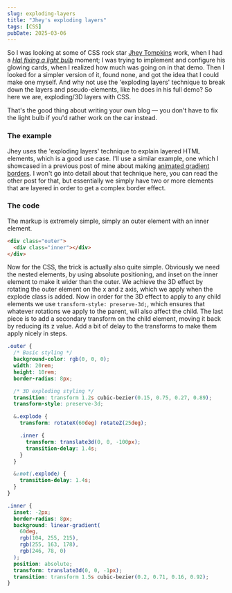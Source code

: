 ```yaml
---
slug: exploding-layers
title: "Jhey's exploding layers"
tags: [CSS]
pubDate: 2025-03-06
---
```



So I was looking at some of CSS rock star [Jhey Tompkins](https://jhey.dev/) work, when I had a [_Hal fixing a light bulb_](https://www.youtube.com/watch?v=AbSehcT19u0&ab_channel=VinnieFarsheds) moment;
I was trying to implement and configure his glowing cards, when I realized how much was going on in that demo.
Then I looked for a simpler version of it, found none, and got the idea that I could make one myself. And why not use the 'exploding layers' technique to break down the layers and pseudo-elements, like he does in his full demo? So here we are, exploding/3D layers with CSS.

That's the good thing about writing your own blog — you don't have to fix the light bulb if you'd rather work on the car instead.

### The example

Jhey uses the 'exploding layers' technique to explain layered HTML elements, which is a good use case.
I'll use a similar example, one which I showcased in a previous post of mine about making [animated gradient borders](/animating-gradient-border/).
I won't go into detail about that technique here, you can read the other post for that, but essentially we simply have two or more elements that are layered in order to get a complex border effect.

<ExplodingLayers />

### The code

The markup is extremely simple, simply an outer element with an inner element.

```html
<div class="outer">
  <div class="inner"></div>
</div>
```

Now for the CSS, the trick is actually also quite simple. Obviously we need the nested elements, by using absolute positioning, and inset on the inner element to make it wider than the outer.
We achieve the 3D effect by rotating the outer element on the x and z axis, which we apply when the explode class is added.
Now in order for the 3D effect to apply to any child elements we use `transform-style: preserve-3d;`,
which ensures that whatever rotations we apply to the parent, will also affect the child.
The last piece is to add a secondary transform on the child element, moving it back by reducing its z value.
Add a bit of delay to the transforms to make them apply nicely in steps.

```css
.outer {
  /* Basic styling */
  background-color: rgb(0, 0, 0);
  width: 20rem;
  height: 10rem;
  border-radius: 8px;

  /* 3D exploding styling */
  transition: transform 1.2s cubic-bezier(0.15, 0.75, 0.27, 0.89);
  transform-style: preserve-3d;

  &.explode {
    transform: rotateX(60deg) rotateZ(25deg);

    .inner {
      transform: translate3d(0, 0, -100px);
      transition-delay: 1.4s;
    }
  }

  &:not(.explode) {
    transition-delay: 1.4s;
  }
}

.inner {
  inset: -2px;
  border-radius: 8px;
  background: linear-gradient(
    60deg,
    rgb(104, 255, 215),
    rgb(255, 163, 178),
    rgb(246, 78, 0)
  );
  position: absolute;
  transform: translate3d(0, 0, -1px);
  transition: transform 1.5s cubic-bezier(0.2, 0.71, 0.16, 0.92);
}
```
